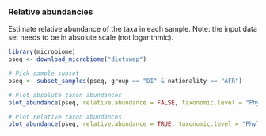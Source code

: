 ### Relative abundancies

Estimate relative abundance of the taxa in each sample. Note: the
input data set needs to be in absolute scale (not logarithmic).

```r
library(microbiome)
pseq <- download_microbiome("dietswap")

# Pick sample subset
pseq <- subset_samples(pseq, group == "DI" & nationality == "AFR")

# Plot absolute taxon abundances
plot_abundance(pseq, relative.abundance = FALSE, taxonomic.level = "Phylum")

# Plot relative taxon abundances
plot_abundance(pseq, relative.abundance = TRUE, taxonomic.level = "Phylum")
```

